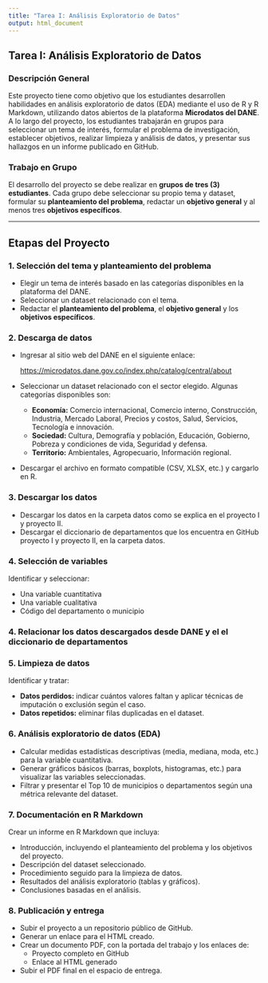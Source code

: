 ```yaml
---
title: "Tarea I: Análisis Exploratorio de Datos"
output: html_document
---
```


## Tarea I: Análisis Exploratorio de Datos

### Descripción General

Este proyecto tiene como objetivo que los estudiantes desarrollen habilidades en análisis exploratorio de datos (EDA) mediante el uso de R y R Markdown, utilizando datos abiertos de la plataforma **Microdatos del DANE**. A lo largo del proyecto, los estudiantes trabajarán en grupos para seleccionar un tema de interés, formular el problema de investigación, establecer objetivos, realizar limpieza y análisis de datos, y presentar sus hallazgos en un informe publicado en GitHub.

### Trabajo en Grupo

El desarrollo del proyecto se debe realizar en **grupos de tres (3) estudiantes**. Cada grupo debe seleccionar su propio tema y dataset, formular su **planteamiento del problema**, redactar un **objetivo general** y al menos tres **objetivos específicos**.

---

## Etapas del Proyecto

### 1. Selección del tema y planteamiento del problema

- Elegir un tema de interés basado en las categorías disponibles en la plataforma del DANE.
- Seleccionar un dataset relacionado con el tema.
- Redactar el **planteamiento del problema**, el **objetivo general** y los **objetivos específicos**.

### 2. Descarga de datos

- Ingresar al sitio web del DANE en el siguiente enlace:

  [https://microdatos.dane.gov.co/index.php/catalog/central/about](https://microdatos.dane.gov.co/index.php/catalog/central/about)

- Seleccionar un dataset relacionado con el sector elegido. Algunas categorías disponibles son:
  - **Economía:** Comercio internacional, Comercio interno, Construcción, Industria, Mercado Laboral, Precios y costos, Salud, Servicios, Tecnología e innovación.
  - **Sociedad:** Cultura, Demografía y población, Educación, Gobierno, Pobreza y condiciones de vida, Seguridad y defensa.
  - **Territorio:** Ambientales, Agropecuario, Información regional.
- Descargar el archivo en formato compatible (CSV, XLSX, etc.) y cargarlo en R.

### 3. Descargar los datos

- Descargar los datos en la carpeta datos como se explica en el proyecto I y proyecto II.
- Descargar el diccionario de departamentos que los encuentra en GitHub proyecto I y proyecto II, en la carpeta datos.

### 4. Selección de variables

Identificar y seleccionar:

- Una variable cuantitativa
- Una variable cualitativa
- Código del departamento o municipio

### 4. Relacionar los datos descargados desde DANE y el el diccionario de departamentos

### 5. Limpieza de datos

Identificar y tratar:

- **Datos perdidos:** indicar cuántos valores faltan y aplicar técnicas de imputación o exclusión según el caso.
- **Datos repetidos:** eliminar filas duplicadas en el dataset.

### 6. Análisis exploratorio de datos (EDA)

- Calcular medidas estadísticas descriptivas (media, mediana, moda, etc.) para la variable cuantitativa.
- Generar gráficos básicos (barras, boxplots, histogramas, etc.) para visualizar las variables seleccionadas.
- Filtrar y presentar el Top 10 de municipios o departamentos según una métrica relevante del dataset.

### 7. Documentación en R Markdown

Crear un informe en R Markdown que incluya:

- Introducción, incluyendo el planteamiento del problema y los objetivos del proyecto.
- Descripción del dataset seleccionado.
- Procedimiento seguido para la limpieza de datos.
- Resultados del análisis exploratorio (tablas y gráficos).
- Conclusiones basadas en el análisis.

### 8. Publicación y entrega

- Subir el proyecto a un repositorio público de GitHub.
- Generar un enlace para el HTML creado.
- Crear un documento PDF, con la portada del trabajo y los enlaces de:
  - Proyecto completo en GitHub
  - Enlace al HTML generado
- Subir el PDF final en el espacio de entrega.


